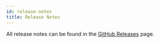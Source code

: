 ```yaml
---
id: release-notes
title: Release Notes
---
```


All release notes can be found in the [GitHub Releases](https://github.com/supabase/gotrue/releases) page.
